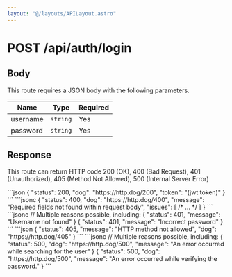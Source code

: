 ```yaml
---
layout: "@/layouts/APILayout.astro"
---
```



<h1>
	<Badge variant="post">POST</Badge> /api/auth/login
</h1>

## Body

This route requires a JSON body with the following parameters.

| Name     | Type     | Required |
| -------- | -------- | -------- |
| username | `string` | Yes      |
| password | `string` | Yes      |

## Response

This route can return HTTP code 200 (OK), 400 (Bad Request),
401 (Unauthorized),
405 (Method Not Allowed), 500 (Internal Server Error)

<Tabs>
	<Tab name="200">
```json
{
    "status": 200,
    "dog": "https://http.dog/200",
    "token": "(jwt token)"
}
```
    </Tab>
    <Tab name="400">
```jsonc
{
    "status": 400,
    "dog": "https://http.dog/400",
    "message": "Required fields not found within request body",
    "issues": [ /* ... */ ]
}
```
    </Tab>
    <Tab name="401">
```jsonc
// Multiple reasons possible, including:
{
    "status": 401,
    "message": "Username not found"
}
{
    "status": 401,
    "message": "Incorrect password"
}
```
    </Tab>
    <Tab name="405">
```json
{
    "status": 405,
    "message": "HTTP method not allowed",
    "dog": "https://http.dog/405"
}
```
    </Tab>
    <Tab name="500">
```jsonc
// Multiple reasons possible, including:
{
    "status": 500,
    "dog": "https://http.dog/500",
    "message": "An error occurred while searching for the user"
}
{
    "status": 500,
    "dog": "https://http.dog/500",
    "message": "An error occurred while verifying the password."
}
```
    </Tab>
</Tabs>
